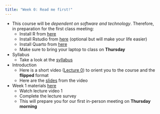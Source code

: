 ```yaml
---
title: "Week 0: Read me first!"
---
```


* This course will be *dependent on software and technology*. Therefore, in preparation for the first class meeting:
    * Install R from [here](https://cran.r-project.org/)
    * Install Rstudio from [here](https://posit.co/download/rstudio-desktop/) (optional but will make your life easier)
    * Install Quarto from [here](https://quarto.org/docs/get-started/)
    * Make sure to bring your laptop to class on **Thursday**

* Syllabus  
    * Take a look at the [syllabus](../syllabus.qmd)
    
* Introduction
    * Here is a short video ([Lecture 0](https://youtu.be/0w69h8ueHRk){target="_blank"}) to orient you to the course and the **flipped** format
    * Here are the [slides](../slides/BTS510-25-0.qmd){target="_blank"} from the video

* Week 1 materials [here](../materials/01-mats.qmd){target="_blank"}  
    * Watch lecture video 1
    * Complete the lecture survey
    * This will prepare you for our first in-person meeting on **Thursday morning**



